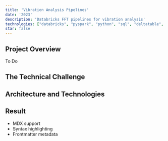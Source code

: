 ```yaml
---
title: 'Vibration Analysis Pipelines'
date: '2023'
description: 'Databricks FFT pipelines for vibration analysis'
technologies: ["databricks", "pyspark", "python", "sql", "deltatable", "datafactory"]
star: false
---
```


## Project Overview

To Do

## The Technical Challenge

## Architecture and Technologies

## Result

- MDX support
- Syntax highlighting
- Frontmatter metadata 